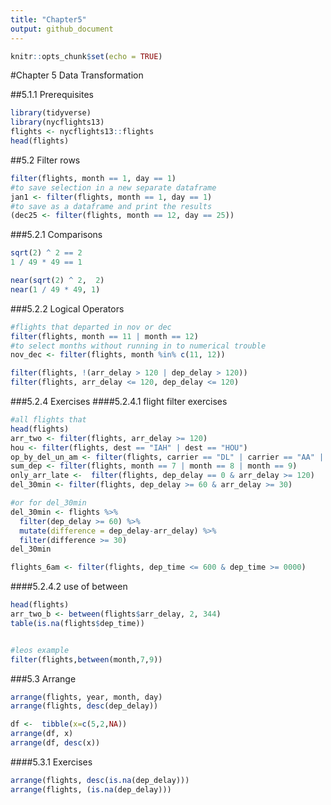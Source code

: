 ```yaml
---
title: "Chapter5"
output: github_document
---
```


```r
knitr::opts_chunk$set(echo = TRUE)
```

#Chapter 5 Data Transformation

##5.1.1  Prerequisites
```r
library(tidyverse)
library(nycflights13)
flights <- nycflights13::flights
head(flights)
```
##5.2 Filter rows
```r
filter(flights, month == 1, day == 1)
#to save selection in a new separate dataframe
jan1 <- filter(flights, month == 1, day == 1)
#to save as a dataframe and print the results
(dec25 <- filter(flights, month == 12, day == 25))
```

###5.2.1 Comparisons
```r
sqrt(2) ^ 2 == 2
1 / 49 * 49 == 1

near(sqrt(2) ^ 2,  2)
near(1 / 49 * 49, 1)
```

###5.2.2 Logical Operators
```r
#flights that departed in nov or dec
filter(flights, month == 11 | month == 12)
#to select months without running in to numerical trouble
nov_dec <- filter(flights, month %in% c(11, 12))

filter(flights, !(arr_delay > 120 | dep_delay > 120))
filter(flights, arr_delay <= 120, dep_delay <= 120)
```



###5.2.4 Exercises
####5.2.4.1 flight filter exercises
```r
#all flights that
head(flights)
arr_two <- filter(flights, arr_delay >= 120)
hou <- filter(flights, dest == "IAH" | dest == "HOU")
op_by_del_un_am <- filter(flights, carrier == "DL" | carrier == "AA" | carrier == "UA")
sum_dep <- filter(flights, month == 7 | month == 8 | month == 9)
only_arr_late <-  filter(flights, dep_delay == 0 & arr_delay >= 120)
del_30min <- filter(flights, dep_delay >= 60 & arr_delay >= 30)

#or for del_30min
del_30min <- flights %>%
  filter(dep_delay >= 60) %>%
  mutate(difference = dep_delay-arr_delay) %>%
  filter(difference >= 30)
del_30min

flights_6am <- filter(flights, dep_time <= 600 & dep_time >= 0000)

```

####5.2.4.2 use of between
```r

head(flights)
arr_two_b <- between(flights$arr_delay, 2, 344)
table(is.na(flights$dep_time))


#leos example
filter(flights,between(month,7,9))

```

###5.3 Arrange
```r
arrange(flights, year, month, day)
arrange(flights, desc(dep_delay))

df <-  tibble(x=c(5,2,NA))
arrange(df, x)
arrange(df, desc(x))
```

####5.3.1 Exercises
```r
arrange(flights, desc(is.na(dep_delay)))
arrange(flights, (is.na(dep_delay)))



```


